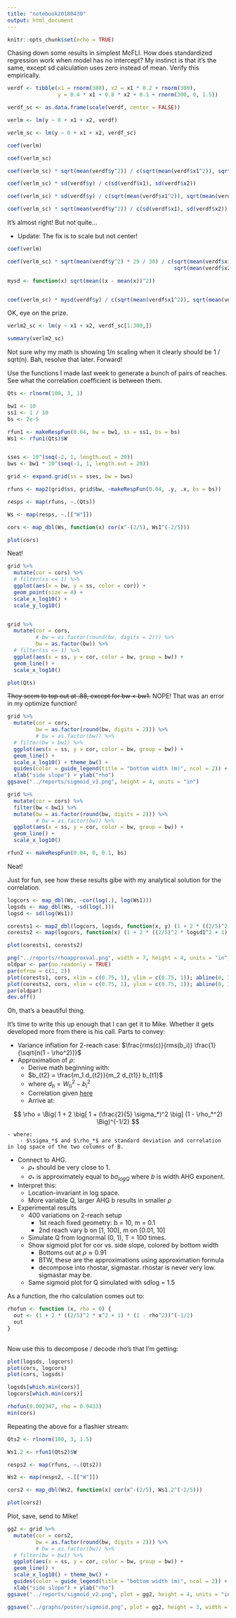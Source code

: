 ---
title: "notebook20180430"
output: html_document
---

```{r setup, include=FALSE}
knitr::opts_chunk$set(echo = TRUE)
```

Chasing down some results in simplest McFLI. How does standardized regression work when model has no intercept? My instinct is that it's the same, except sd calculation uses zero instead of mean. Verify this empirically. 

```{r}
verdf <- tibble(x1 = rnorm(300), x2 = x1 * 0.2 + rnorm(300), 
                y = 0.4 * x1 + 0.8 * x2 + 0.1 + rnorm(300, 0, 1.5))

verdf_sc <- as.data.frame(scale(verdf, center = FALSE))

verlm <- lm(y ~ 0 + x1 + x2, verdf)

verlm_sc <- lm(y ~ 0 + x1 + x2, verdf_sc)

coef(verlm)

coef(verlm_sc)

coef(verlm_sc) * sqrt(mean(verdf$y^2)) / c(sqrt(mean(verdf$x1^2)), sqrt(mean(verdf$x2^2)))

coef(verlm_sc) * sd(verdf$y) / c(sd(verdf$x1), sd(verdf$x2))

coef(verlm_sc) * sd(verdf$y) / c(sqrt(mean(verdf$x1^2)), sqrt(mean(verdf$x2^2)))

coef(verlm_sc) * sqrt(mean(verdf$y^2)) / c(sd(verdf$x1), sd(verdf$x2))
```

It's almost right! But not quite...

- Update: The fix is to scale but not center!



```{r}
coef(verlm)

coef(verlm_sc) * sqrt(mean(verdf$y^2) * 29 / 30) / c(sqrt(mean(verdf$x1^2)), 
                                                     sqrt(mean(verdf$x2^2)))

mysd <- function(x) sqrt(mean((x - mean(x))^2))


coef(verlm_sc) * mysd(verdf$y) / c(sqrt(mean(verdf$x1^2)), sqrt(mean(verdf$x2^2)))

```

OK, eye on the prize. 


```{r}
verlm2_sc <- lm(y ~ x1 + x2, verdf_sc[1:300,])

summary(verlm2_sc)
```

Not sure why my math is showing 1/n scaling when it clearly should be 1 / sqrt(n). Bah, resolve that later. Forward!



Use the functions I made last week to generate a bunch of pairs of reaches. See what the correlation coefficient is between them.


```{r}
Qts <- rlnorm(100, 3, 1)

bw1 <- 10
ss1 <- 1 / 10
bs <- 2e-5

rfun1 <- makeRespFun(0.04, bw = bw1, ss = ss1, bs = bs)
Ws1 <- rfun1(Qts)$W


sses <- 10^(seq(-2, 1, length.out = 20))
bws <- bw1 * 10^(seq(-1, 1, length.out = 20))

grid <- expand.grid(ss = sses, bw = bws)

rfuns <- map2(grid$ss, grid$bw, ~makeRespFun(0.04, .y, .x, bs = bs))

resps <- map(rfuns, ~.(Qts))

Ws <- map(resps, ~.[["W"]])

cors <- map_dbl(Ws, function(x) cor(x^-(2/5), Ws1^(-2/5)))

plot(cors)

```

Neat!

```{r}
grid %>% 
  mutate(cor = cors) %>% 
  # filter(ss <= 1) %>% 
  ggplot(aes(x = bw, y = ss, color = cor)) +
  geom_point(size = 4) +
  scale_x_log10() +
  scale_y_log10()


grid %>% 
  mutate(cor = cors,
         # bw = as.factor(round(bw, digits = 2))) %>% 
         bw = as.factor(bw)) %>%
  # filter(ss <= 1) %>% 
  ggplot(aes(x = ss, y = cor, color = bw, group = bw)) +
  geom_line() +
  scale_x_log10()

plot(Qts)
```

~~They seem to top out at .88, except for bw < bw1.~~ NOPE! That was an error in my optimize function!

```{r}
grid %>% 
  mutate(cor = cors, 
         bw = as.factor(round(bw, digits = 2))) %>%
         # bw = as.factor(bw)) %>%
  # filter(bw > bw1) %>%
  ggplot(aes(x = ss, y = cor, color = bw, group = bw)) +
  geom_line() +
  scale_x_log10() + theme_bw() +
  guides(color = guide_legend(title = "bottom width (m)", ncol = 2)) +
  xlab("side slope") + ylab("rho")
ggsave("../reports/sigmoid_v1.png", height = 4, units = "in")

grid %>% 
  mutate(cor = cors) %>% 
  filter(bw < bw1) %>%
  mutate(bw = as.factor(round(bw, digits = 2))) %>%
         # bw = as.factor(bw)) %>%
  ggplot(aes(x = ss, y = cor, color = bw, group = bw)) +
  geom_line() +
  scale_x_log10()

rfun2 <- makeRespFun(0.04, 0, 0.1, bs)
```

Neat!

Just for fun, see how these results gibe with my analytical solution for the correlation. 

```{r}
logcors <- map_dbl(Ws, ~cor(log(.), log(Ws1)))
logsds <- map_dbl(Ws, ~sd(log(.)))
logsd <- sd(log(Ws1))

corests1 <- map2_dbl(logcors, logsds, function(x, y) (1 + 2 * ((2/5)^2 * y^2 + 1) * (1 - x^2))^-(1/2))
corests2 <- map(logcors, function(x) (1 + 2 * ((2/5)^2 * logsd1^2 + 1) * (1 - x^2))^-(1/2))

plot(corests1, corests2)

png("../reports/rhoapproxval.png", width = 7, height = 4, units = "in", res = 200)
oldpar <- par(no.readonly = TRUE)
par(mfrow = c(1, 2))
plot(corests1, cors, xlim = c(0.75, 1), ylim = c(0.75, 1)); abline(0, 1)
plot(corests2, cors, xlim = c(0.75, 1), ylim = c(0.75, 1)); abline(0, 1)
par(oldpar)
dev.off()
```

Oh, that's a beautiful thing. 

It's time to write this up enough that I can get it to Mike. Whether it gets developed more from there is his call. Parts to convey:

- Variance inflation for 2-reach case: $\frac{rms(c)}{rms(b_i)} \frac{1}{\sqrt{n(1 - \rho^2)}}$
- Approximation of $\rho$: 
    - Derive math beginning with:
    - $b_{t2} = \frac{m_1 d_{t2}}{m_2 d_{t1}} b_{t1}$
    - where $d_{ti} = W_{ti}^2 - b_i^2$
    - Correlation given [here](https://stats.stackexchange.com/a/292697)
    - Arrive at: 
    
$$
\rho = \Big( 1 + 2 \big[ 1 + (\frac{2}{5} \sigma_*)^2 \big] (1 - \rho_*^2) \Big)^{-1/2}
$$

    - where:
        - $\sigma_*$ and $\rho_*$ are standard deviation and correlation in log space of the two columns of B. 

- Connect to AHG. 
    - $\rho_*$ should be very close to 1. 
    - $\sigma_*$ is approximately equal to $b \sigma_{logQ}$ where $b$ is width AHG exponent. 
- Interpret this:
    - Location-invariant in log space. 
    - More variable Q, larger AHG b results in smaller $\rho$
- Experimental results
    - 400 variations on 2-reach setup
        - 1st reach fixed geometry: b = 10, m = 0.1
        - 2nd reach vary b on [1, 100], m on [0.01, 10]
    - Simulate Q from lognormal (0, 1), T = 100 times. 
    - Show sigmoid plot for cor vs. side slope, colored by bottom width
        - Bottoms out at $\rho \approx 0.91$
        - BTW, these are the approximations using approximation formula
        - decompose into rhostar, sigmastar. rhostar is never very low. sigmastar may be. 
    - Same sigmoid plot for Q simulated with sdlog = 1.5
    

As a function, the rho calculation comes out to:

```{r}

rhofun <- function (x, rho = 0) {
  out <- (1 + 2 * ((2/5)^2 * x^2 + 1) * (1 - rho^2))^(-1/2)
  out
}
  
```


Now use this to decompose / decode rho's that I'm getting:

```{r}
plot(logsds, logcors)
plot(cors, logcors)
plot(cors, logsds)

logsds[which.min(cors)]
logcors[which.min(cors)]
```

```{r}

rhofun(0.002347, rho = 0.9433)
min(cors)
```


Repeating the above for a flashier stream:

```{r}
Qts2 <- rlnorm(100, 3, 1.5)

Ws1.2 <- rfun1(Qts2)$W

resps2 <- map(rfuns, ~.(Qts2))

Ws2 <- map(resps2, ~.[["W"]])

cors2 <- map_dbl(Ws2, function(x) cor(x^-(2/5), Ws1.2^(-2/5)))

plot(cors2)
```

Plot, save, send to Mike!

```{r}
gg2 <- grid %>% 
  mutate(cor = cors2, 
         bw = as.factor(round(bw, digits = 2))) %>%
         # bw = as.factor(bw)) %>%
  # filter(bw > bw1) %>%
  ggplot(aes(x = ss, y = cor, color = bw, group = bw)) +
  geom_line() +
  scale_x_log10() + theme_bw() +
  guides(color = guide_legend(title = "bottom width (m)", ncol = 2)) +
  xlab("side slope") + ylab("rho")
ggsave("../reports/sigmoid_v2.png", plot = gg2, height = 4, units = "in")

ggsave("../graphs/poster/sigmoid.png", plot = gg2, height = 3, width = 4, units = "in", dpi = 500)


```


